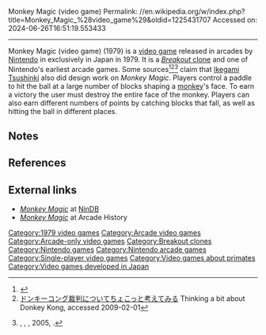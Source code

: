 Monkey Magic (video game)
Permalink: //en.wikipedia.org/w/index.php?title=Monkey_Magic_%28video_game%29&oldid=1225431707
Accessed on: 2024-06-26T16:51:19.553433



------
Monkey Magic (video game)
{{short description|1979 video game}}
{{Infobox VG
| title = Monkey Magic
| image = Monkey Magic arcade flyer Nintendo.png
| caption = Arcade flyer
| developer = {{Unbulleted list
  | [[Nintendo R&D1]]
  | [[Ikegami Tsushinki]]<ref>{{Cite web|last=McFerran|first=Damien|date=2018-02-26|title=Feature: Shining A Light On Ikegami Tsushinki, The Company That Developed Donkey Kong|url=https://www.nintendolife.com/news/2018/02/feature_shining_a_light_on_ikegami_tsushinki_the_company_that_developed_donkey_kong|access-date=2020-06-09|website=Nintendo Life|language=en-GB}}</ref>
  }}
| publisher = [[Nintendo]]
| designer = Nintendo
| released = December 1979
| genre = [[Breakout clone|''Breakout'']]
| modes = [[Single-player video game|Single-player]]
| platforms = [[Arcade video game|Arcade]]
}}
{{Nihongo foot|'''''Monkey Magic'''''|モンキー・マジック|lead=yes|group=lower-alpha}} (1979) is a [[video game]] released in arcades by [[Nintendo]] in exclusively in Japan in 1979. It is a [[Breakout clone|''Breakout'' clone]] and one of Nintendo's earliest arcade games. Some sources<ref>{{cite web|url=http://gdri.smspower.org/wiki/index.php/Company:Ikegami_Tsushinki |title=Company:Ikegami Tsushinki - GDRI :: Game Developer Research Institute |publisher=Gdri.smspower.org |date= |accessdate=2011-04-21}}</ref><ref>[http://d.hatena.ne.jp/bn2islander/20080817/1218980061 ドンキーコング裁判についてちょこっと考えてみる] {{webarchive|url=https://web.archive.org/web/20100312191324/http://d.hatena.ne.jp/bn2islander/20080817/1218980061 |date=2010-03-12}} Thinking a bit about Donkey Kong, accessed 2009-02-01</ref><ref>{{Nihongo|It started from Pong|それは『ポン』から始まった: アーケードTVゲームの成り立ち|sore wa pon kara hajimatta: ākēdo terebi gēmu no naritachi}}, {{Nihongo|Masumi Akagi|赤木真澄|Akagi Masumi}}, {{Nihongo|Amusement Tsūshinsha|アミューズメント通信社|Amyūzumento Tsūshinsha}}, 2005, {{ISBN|4-9902512-0-2}}.</ref> claim that [[Ikegami Tsushinki]] also did design work on ''Monkey Magic''. Players control a paddle to hit the ball at a large number of blocks shaping a [[monkey]]'s face. To earn a victory the user must destroy the entire face of the monkey. Players can also earn different numbers of points by catching blocks that fall, as well as hitting the ball in different places.

== Notes ==
{{Notelist}}

== References ==
{{Reflist}}

== External links ==
* [https://web.archive.org/web/20150304145106/http://nindb.net/game/monkey-magic.html ''Monkey Magic''] at [http://www.nindb.net NinDB]
* [http://www.arcade-history.com/?n=monkey-magic-upright-model&page=detail&id=4647 ''Monkey Magic''] at Arcade History

[[Category:1979 video games]]
[[Category:Arcade video games]]
[[Category:Arcade-only video games]]
[[Category:Breakout clones]]
[[Category:Nintendo games]]
[[Category:Nintendo arcade games]]
[[Category:Single-player video games]]
[[Category:Video games about primates]]
[[Category:Video games developed in Japan]]

{{nintendo-stub}}
{{arcade-stub}}
{{paddle-videogame-stub}}